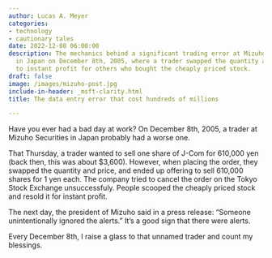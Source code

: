 ```yaml
---
author: Lucas A. Meyer
categories:
- technology
- cautionary tales
date: 2022-12-08 06:00:00
description: The mechanics behind a significant trading error at Mizuho Securities
  in Japan on December 8th, 2005, where a trader swapped the quantity and price leading
  to instant profit for others who bought the cheaply priced stock.
draft: false
image: /images/mizuho-post.jpg
include-in-header: _msft-clarity.html
title: The data entry error that cost hundreds of millions

---
```


Have you ever had a bad day at work? On December 8th, 2005, a trader at Mizuho Securities in Japan probably had a worse one.

That Thursday, a trader wanted to sell one share of J-Com for 610,000 yen (back then, this was about $3,600). However, when placing the order, they swapped the quantity and price, and ended up offering to sell 610,000 shares for 1 yen each. The company tried to cancel the order on the Tokyo Stock Exchange unsuccessfuly. People scooped the cheaply priced stock and resold it for instant profit.

The next day, the president of Mizuho said in a press release: "Someone unintentionally ignored the alerts." It's a good sign that there were alerts.

Every December 8th, I raise a glass to that unnamed trader and count my blessings.